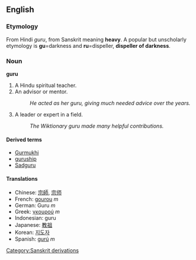 ==English==
===Etymology===
From Hindi ''guru'', from Sanskrit meaning '''heavy'''. A popular but unscholarly etymology is '''gu'''=darkness and '''ru'''=dispeller, '''dispeller of darkness'''.

===Noun===
'''guru''' 
#A Hindu spiritual teacher.
#An advisor or mentor.
#:''He acted as her guru, giving much needed advice over the years.''
#A leader or expert in a field.
#:''The Wiktionary guru made many helpful contributions.''
====Derived terms====
*[[Gurmukhi]]<!-- script of the punjabi language -->
*[[guruship]]
*[[Sadguru]]

====Translations====
*Chinese: [[宗師]], [[宗师]]
*French: [[gourou]] ''m''
*German: Guru ''m''
*Greek:  [[γκουρού]] ''m''
*Indonesian: guru
*Japanese: [[教祖]]
*Korean: [[지도자]]
*Spanish: [[gurú]] ''m''
[[Category:Sanskrit derivations]]